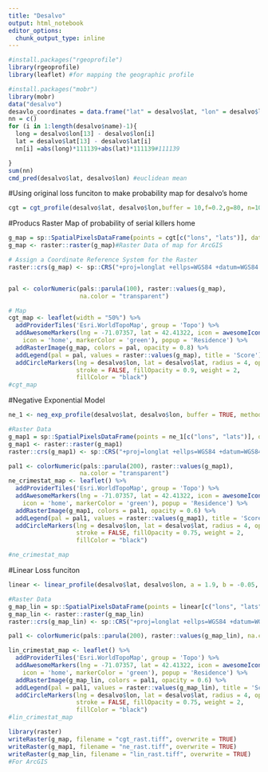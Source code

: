 ```yaml
---
title: "Desalvo"
output: html_notebook
editor_options: 
  chunk_output_type: inline
---
```


```r
#install.packages("rgeoprofile")
library(rgeoprofile)
library(leaflet) #for mapping the geographic profile

```



```r
#install.packages("mobr")
library(mobr)
data("desalvo")
desavlo_coordinates = data.frame("lat" = desalvo$lat, "lon" = desalvo$lon)
nn = c()
for (i in 1:length(desalvo$name)-1){
  long = desalvo$lon[13] - desalvo$lon[i]
  lat = desalvo$lat[13] - desalvo$lat[i]
  nn[i] =abs(long)*111139+abs(lat)*111139#111139

}
sum(nn)
cmd_pred(desalvo$lat, desalvo$lon) #euclidean mean

```

#Using original loss funciton to make probability map for desalvo's home
```r
cgt = cgt_profile(desalvo$lat, desalvo$lon,buffer = 10,f=0.2,g=80, n=100)
```

#Producs Raster Map of probability of serial killers home
```r
g_map = sp::SpatialPixelsDataFrame(points = cgt[c("lons", "lats")], data = cgt)
g_map <- raster::raster(g_map)#Raster Data of map for ArcGIS

# Assign a Coordinate Reference System for the Raster
raster::crs(g_map) <- sp::CRS("+proj=longlat +ellps=WGS84 +datum=WGS84 +no_defs")


pal <- colorNumeric(pals::parula(100), raster::values(g_map),
                    na.color = "transparent")

# Map 
cgt_map <- leaflet(width = "50%") %>%
  addProviderTiles('Esri.WorldTopoMap', group = 'Topo') %>%
  addAwesomeMarkers(lng = -71.07357, lat = 42.41322, icon = awesomeIcons(
    icon = 'home', markerColor = 'green'), popup = 'Residence') %>%
  addRasterImage(g_map, colors = pal, opacity = 0.8) %>%
  addLegend(pal = pal, values = raster::values(g_map), title = 'Score') %>%
  addCircleMarkers(lng = desalvo$lon, lat = desalvo$lat, radius = 4, opacity = 1,
                   stroke = FALSE, fillOpacity = 0.9, weight = 2,
                   fillColor = "black")
#cgt_map
```





#Negative Exponential Model

```r
ne_1 <- neg_exp_profile(desalvo$lat, desalvo$lon, buffer = TRUE, method = "custom",a=0.5,b=-0.2 ,n =3000)
```

```r
#Raster Data
g_map1 = sp::SpatialPixelsDataFrame(points = ne_1[c("lons", "lats")], data = ne_1)
g_map1 <- raster::raster(g_map1)
raster::crs(g_map1) <- sp::CRS("+proj=longlat +ellps=WGS84 +datum=WGS84 +no_defs")

pal1 <- colorNumeric(pals::parula(200), raster::values(g_map1),
                    na.color = "transparent")
ne_crimestat_map <- leaflet() %>%
  addProviderTiles('Esri.WorldTopoMap', group = 'Topo') %>%
  addAwesomeMarkers(lng = -71.07357, lat = 42.41322, icon = awesomeIcons(
    icon = 'home', markerColor = 'green'), popup = 'Residence') %>%
  addRasterImage(g_map1, colors = pal1, opacity = 0.6) %>%
  addLegend(pal = pal1, values = raster::values(g_map1), title = 'Score') %>%
  addCircleMarkers(lng = desalvo$lon, lat = desalvo$lat, radius = 4, opacity = 1,
                   stroke = FALSE, fillOpacity = 0.75, weight = 2,
                   fillColor = "black")

#ne_crimestat_map
```




#Linear Loss funciton
```r
linear <- linear_profile(desalvo$lat, desalvo$lon, a = 1.9, b = -0.05, n=3000)
```


```r
#Raster Data
g_map_lin = sp::SpatialPixelsDataFrame(points = linear[c("lons", "lats")], data = linear)
g_map_lin <- raster::raster(g_map_lin)
raster::crs(g_map_lin) <- sp::CRS("+proj=longlat +ellps=WGS84 +datum=WGS84 +no_defs")

pal1 <- colorNumeric(pals::parula(200), raster::values(g_map_lin), na.color = "transparent")

lin_crimestat_map <- leaflet() %>%
  addProviderTiles('Esri.WorldTopoMap', group = 'Topo') %>%
  addAwesomeMarkers(lng = -71.07357, lat = 42.41322, icon = awesomeIcons(
    icon = 'home', markerColor = 'green'), popup = 'Residence') %>%
  addRasterImage(g_map_lin, colors = pal1, opacity = 0.6) %>%
  addLegend(pal = pal1, values = raster::values(g_map_lin), title = 'Score') %>%
  addCircleMarkers(lng = desalvo$lon, lat = desalvo$lat, radius = 4, opacity = 1,
                   stroke = FALSE, fillOpacity = 0.75, weight = 2,
                   fillColor = "black")
#lin_crimestat_map
```


```r
library(raster)
writeRaster(g_map, filename = "cgt_rast.tiff", overwrite = TRUE)
writeRaster(g_map1, filename = "ne_rast.tiff", overwrite = TRUE)
writeRaster(g_map_lin, filename = "lin_rast.tiff", overwrite = TRUE)
#For ArcGIS

```


















